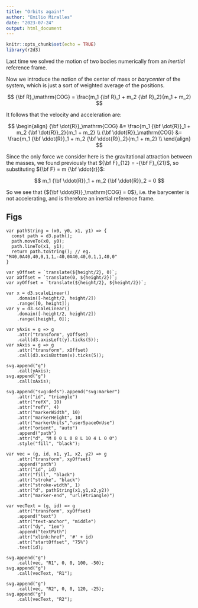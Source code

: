 ```yaml
---
title: "Orbits again!"
author: "Emilio Miralles"
date: "2023-07-24"
output: html_document
---
```


```r
knitr::opts_chunk$set(echo = TRUE)
library(r2d3)
```

Last time we solved the motion of two bodies numerically from an *inertial* reference frame.

Now we introduce the notion of the center of mass or *barycenter* of the system, which is just a sort of weighted average of the positions.

$$
{\bf R}_\mathrm{COG} = \frac{m_1 {\bf R}_1 + m_2 {\bf R}_2}{m_1 + m_2}
$$

It follows that the velocity and acceleration are:

$$
\begin{align}
{\bf \dot{R}}_\mathrm{COG} &= \frac{m_1 {\bf \dot{R}}_1 + m_2 {\bf \dot{R}}_2}{m_1 + m_2} \\
{\bf \ddot{R}}_\mathrm{COG} &= \frac{m_1 {\bf \ddot{R}}_1 + m_2 {\bf \ddot{R}}_2}{m_1 + m_2} \\
\end{align}
$$

Since the only force we consider here is the gravitational attraction between the masses, we found previously that ${\bf F}_{12} = -{\bf F}_{21}$, so substituting ${\bf F} = m {\bf \ddot{r}}$:

$$
m_1 {\bf \ddot{R}}_1 + m_2 {\bf \ddot{R}}_2 = 0
$$

So we see that {${\bf \ddot{R}}_\mathrm{COG} = 0$}, i.e. the barycenter is not accelerating, and is therefore an inertial reference frame.

## Figs

```d3
var pathString = (x0, y0, x1, y1) => {
  const path = d3.path();
  path.moveTo(x0, y0);
  path.lineTo(x1, y1);
  return path.toString(); // eg. "M40,0A40,40,0,1,1,-40,0A40,40,0,1,1,40,0"
}

var yOffset = `translate(${height/2}, 0)`;
var xOffset = `translate(0, ${height/2})`;
var xyOffset = `translate(${height/2}, ${height/2})`;

var x = d3.scaleLinear()
    .domain([-height/2, height/2])
    .range([0, height]);
var y = d3.scaleLinear()
    .domain([-height/2, height/2])
    .range([height, 0]);

var yAxis = g => g
    .attr("transform", yOffset)
    .call(d3.axisLeft(y).ticks(5));
var xAxis = g => g
    .attr("transform", xOffset)
    .call(d3.axisBottom(x).ticks(5));

svg.append("g")
    .call(yAxis);
svg.append("g")
    .call(xAxis);

svg.append("svg:defs").append("svg:marker")
    .attr("id", "triangle")
    .attr("refX", 10)
    .attr("refY", 4)
    .attr("markerWidth", 10)
    .attr("markerHeight", 10)
    .attr("markerUnits","userSpaceOnUse")
    .attr("orient", "auto")
    .append("path")
    .attr("d", "M 0 0 L 0 8 L 10 4 L 0 0")
    .style("fill", "black");

var vec = (g, id, x1, y1, x2, y2) => g
    .attr("transform", xyOffset)
    .append("path")
    .attr("id", id)
    .attr("fill", "black")
    .attr("stroke", "black")
    .attr("stroke-width", 1)
    .attr("d", pathString(x1,y1,x2,y2))
    .attr("marker-end", "url(#triangle)")

var vecText = (g, id) => g
    .attr("transform", xyOffset)
    .append("text")
    .attr("text-anchor", "middle")
    .attr("dy", "1em")
    .append("textPath")
    .attr("xlink:href", '#' + id)
    .attr("startOffset", "75%")
    .text(id);

svg.append("g")
    .call(vec, "R1", 0, 0, 100, -50);
svg.append("g")
    .call(vecText, "R1");

svg.append("g")
    .call(vec, "R2", 0, 0, 120, -25);
svg.append("g")
    .call(vecText, "R2");
```
